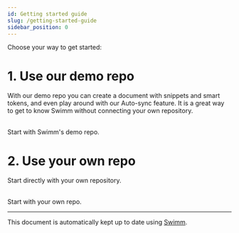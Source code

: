 ```yaml
---
id: Getting started guide
slug: /getting-started-guide
sidebar_position: 0
---
```


Choose your way to get started:

# 1. Use our demo repo
With our <Link to="/getting-started-guide/demo-repo">demo repo</Link> you can create a document with snippets and smart tokens, and even play around with our <Link to="/Features/keeping-docs-up-to-date">Auto-sync</Link> feature. It is a great way to get to know Swimm without connecting your own repository.

</br>

<Link to="/getting-started-guide/demo-repo">Start with Swimm's demo repo</Link>.

</br>

# 2. Use your own repo
Start directly with your own repository.

</br>

<Link to="/getting-started-guide/first-doc">Start with your own repo</Link>.

---
This document is automatically kept up to date using [Swimm](https://swimm.io).
